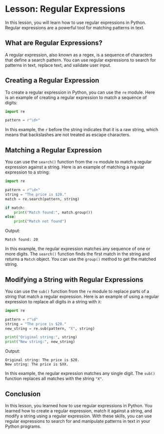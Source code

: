 # Lesson: Regular Expressions

In this lesson, you will learn how to use regular expressions in Python. Regular expressions are a powerful tool for matching patterns in text.

## What are Regular Expressions?

A regular expression, also known as a regex, is a sequence of characters that define a search pattern. You can use regular expressions to search for patterns in text, replace text, and validate user input.

## Creating a Regular Expression

To create a regular expression in Python, you can use the `re` module. Here is an example of creating a regular expression to match a sequence of digits:

```python
import re

pattern = r"\d+"
```

In this example, the `r` before the string indicates that it is a raw string, which means that backslashes are not treated as escape characters.

## Matching a Regular Expression

You can use the `search()` function from the `re` module to match a regular expression against a string. Here is an example of matching a regular expression to a string:

```python
import re

pattern = r"\d+"
string = "The price is $20."
match = re.search(pattern, string)

if match:
    print("Match found:", match.group())
else:
    print("Match not found")
```

Output:

```
Match found: 20
```

In this example, the regular expression matches any sequence of one or more digits. The `search()` function finds the first match in the string and returns a `Match` object. You can use the `group()` method to get the matched string.

## Modifying a String with Regular Expressions

You can use the `sub()` function from the `re` module to replace parts of a string that match a regular expression. Here is an example of using a regular expression to replace all digits in a string with `X`:

```python
import re

pattern = r"\d"
string = "The price is $20."
new_string = re.sub(pattern, "X", string)

print("Original string:", string)
print("New string:", new_string)
```

Output:

```
Original string: The price is $20.
New string: The price is $XX.
```

In this example, the regular expression matches any single digit. The `sub()` function replaces all matches with the string `"X"`.

## Conclusion

In this lesson, you learned how to use regular expressions in Python. You learned how to create a regular expression, match it against a string, and modify a string using a regular expression. With these skills, you can use regular expressions to search for and manipulate patterns in text in your Python programs.
